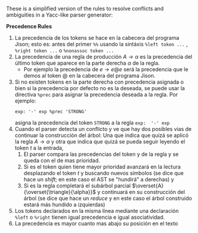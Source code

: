 
These is a simplified version of the rules to resolve conflicts and ambiguities in a Yacc-like parser generator:

<Callout> 

**Precedence Rules**

1. La precedencia de los tokens se hace en la cabecera del programa Jison; esto es: antes del primer `%%` usando la sintáxis `%left token ...` , `%right token ...` o `%nonassoc token ...`
2. La precedencia de una regla de producción $A \rightarrow \alpha$ es la precedencia del último token que aparece en la parte derecha $\alpha$ de la regla. 
   * Por ejemplo la precedencia de $e \rightarrow e @ e$ será la precedencia que le demos al token $@$ en la cabecera del programa Jison.
3. Si no existen tokens en la parte derecha con precedencia asignada o bien si la precedencia por defecto no es la deseada, se puede usar la directiva `%prec` para asignar la precedencia deseada a la regla. Por ejemplo: 
   ```
   exp: '-' exp %prec 'STRONG'
   ```
   asigna la precedencia del token `STRONG` a la regla `exp:  '-' exp`
4. Cuando el parser detecta un conflicto y ve que hay dos posibles vias de continuar la construcción del árbol: Una que indica que quizá se aplicó la regla $A \rightarrow \alpha$ y otra que indica que quizá se pueda seguir leyendo el token $t$ a la entrada, 
   1. El parser compara las precedencias del token y de la regla y se queda con el de mas prioridad. 
   2. Si es el token quien tiene mayor prioridad avanzará en la lectura desplazando el token $t$ y buscando nuevos símbolos (se dice que hace un *shift*; en este caso el AST se "hundirá" a derechas) y 
   3. Si es la regla completará el subárbol parcial $\overset{A}{\overset{\triangle}{\alpha}}$ y continuará en su construcción del árbol (se dice que hace un *reduce* y en este caso el árbol construido estará más hundido a izquierdas)
5. Los tokens declarados en la misma línea mediante una declaración `%left` o `%right` 
tienen igual precedencia e igual asociatividad. 
1. La precedencia es mayor cuanto mas abajo su posición en el texto
</Callout>
